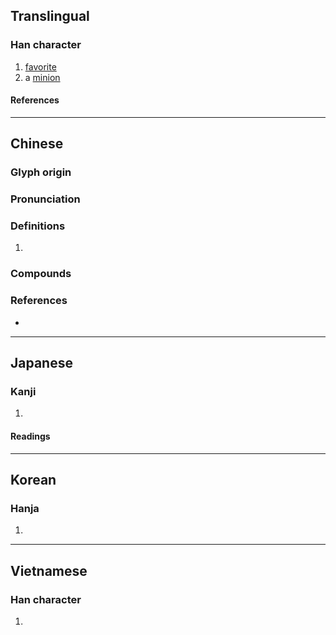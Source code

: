 {{character info/new}}
==Translingual==

===Han character===
{{Han char|rn=38|rad=女|as=13|sn=16|four=70404|canj=SJV|ids=⿱辟女}}

# [[favorite]]
# a [[minion]]

====References====
{{Han ref|kx=0272.070|dkj=06770|dj=0540.070|hdz=21085.100|uh=5B16}}

----

==Chinese==
{{zh-forms}}

===Glyph origin===
{{Han etym}}

===Pronunciation===
{{zh-pron
|m=bì
|c=pei3,bai3
|mc=y
|oc=y
|cat=
}}

===Definitions===
{{zh-hanzi}}

# {{rfdef|zh}}

===Compounds===
{{zh-der|嬖妾|便嬖|寵嬖|嬖女|內嬖|嬖臣|嬖倖|嬖人|嬖佞}}

===References===
* {{R:yue:mfccd}}

----

==Japanese==

===Kanji===
{{ja-kanji|grade=|rs=女13}}

# {{defn|lang=ja|sort=女13}}

====Readings====
{{ja-readings
|goon=はい
|kanon=へい
|kun=きにいり
}}

----

==Korean==

===Hanja===
{{ko-hanja|폐}}

# {{defn|lang=ko|sort=女13}}

----

==Vietnamese==

===Han character===
{{vi-readings|rs=女13|reading=bế}}

# {{defn|lang=vi|sort=女13}}